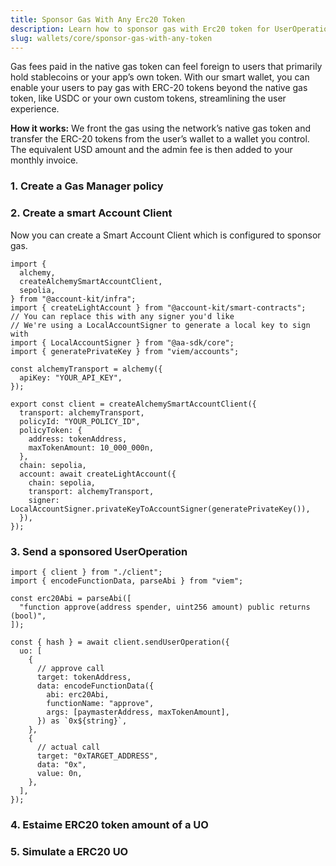 ```yaml
---
title: Sponsor Gas With Any Erc20 Token
description: Learn how to sponsor gas with Erc20 token for UserOperations from any ERC-4337 smart account using Smart Wallets core.
slug: wallets/core/sponsor-gas-with-any-token
---
```


Gas fees paid in the native gas token can feel foreign to users that primarily hold stablecoins or your app’s own token. With our smart wallet, you can enable your users to pay gas with ERC-20 tokens beyond the native gas token, like USDC or your own custom tokens, streamlining the user experience.

**How it works:** We front the gas using the network’s native gas token and transfer the ERC-20 tokens from the user’s wallet to a wallet you control. The equivalent USD amount and the admin fee is then added to your monthly invoice.

### 1. Create a Gas Manager policy

<Markdown src="../../shared/sponsor-gas-erc20-create-policy.mdx" />

### 2. Create a smart Account Client

Now you can create a Smart Account Client which is configured to sponsor gas.

```tsx
import {
  alchemy,
  createAlchemySmartAccountClient,
  sepolia,
} from "@account-kit/infra";
import { createLightAccount } from "@account-kit/smart-contracts";
// You can replace this with any signer you'd like
// We're using a LocalAccountSigner to generate a local key to sign with
import { LocalAccountSigner } from "@aa-sdk/core";
import { generatePrivateKey } from "viem/accounts";

const alchemyTransport = alchemy({
  apiKey: "YOUR_API_KEY",
});

export const client = createAlchemySmartAccountClient({
  transport: alchemyTransport,
  policyId: "YOUR_POLICY_ID",
  policyToken: {
    address: tokenAddress,
    maxTokenAmount: 10_000_000n,
  },
  chain: sepolia,
  account: await createLightAccount({
    chain: sepolia,
    transport: alchemyTransport,
    signer: LocalAccountSigner.privateKeyToAccountSigner(generatePrivateKey()),
  }),
});
```

### **3. Send a sponsored UserOperation**

```tsx
import { client } from "./client";
import { encodeFunctionData, parseAbi } from "viem";

const erc20Abi = parseAbi([
  "function approve(address spender, uint256 amount) public returns (bool)",
]);

const { hash } = await client.sendUserOperation({
  uo: [
    {
      // approve call
      target: tokenAddress,
      data: encodeFunctionData({
        abi: erc20Abi,
        functionName: "approve",
        args: [paymasterAddress, maxTokenAmount],
      }) as `0x${string}`,
    },
    {
      // actual call
      target: "0xTARGET_ADDRESS",
      data: "0x",
      value: 0n,
    },
  ],
});
```

### 4. Estaime ERC20 token amount of a UO

<Markdown src="../../shared/estimate-gas-with-any-token.mdx" />

### 5. Simulate a ERC20 UO

<Markdown src="../../shared/simulate-sponsor-with-any-token.mdx" />
